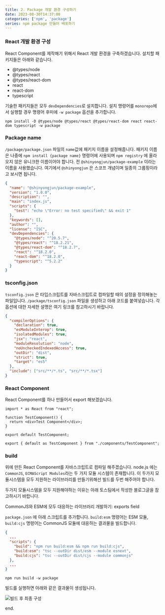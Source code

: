 ```yaml
---
title: 2. Package 개발 환경 구성하기
date: 2023-08-30T14:37:00
categories: ['npm', 'package']
series: npm package 만들어 배포하기
---
```


### React 개발 환경 구성

React Component를 제작해기 위해서 React 개발 환경을 구축하겠습니다.
설치할 패키지들은 아래와 같습니다.

- @types/node
- @types/react
- @types/react-dom
- react
- react-dom
- typescript

기술한 패키지들은 모두 `devDependencies`로 설치합니다.
설치 명령어를 `monorepo`에서 실행할 경우 명령어 후미에 `-w package` 옵션을 추가합니다.

```
npm install -D @types/node @types/react @types/react-dom react react-dom typescript -w package
```

### Package name

`/package/package.json` 파일의 `name`값에 패키지 이름을 설정해줍니다.
패키지 이름은 나중에 `npm install {package name}` 명령어에 사용되며 `npm registry` 에 올라오지 않은 유니크한 이름이어야 합니다. 전 `@shinyongjun/package-example` 이라는 이름을 사용했습니다. 여기에서 `@shinyongjun` 은 스코프 개념이며 일종의 그룹핑이라고 보시면 됩니다.

```json:/package/package.json
{
  "name": "@shinyongjun/package-example",
  "version": "1.0.0",
  "description": "",
  "main": "index.js",
  "scripts": {
    "test": "echo \"Error: no test specified\" && exit 1"
  },
  "keywords": [],
  "author": "",
  "license": "ISC",
  "devDependencies": {
    "@types/node": "^20.5.7",
    "@types/react": "^18.2.21",
    "@types/react-dom": "^18.2.7",
    "react": "^18.2.0",
    "react-dom": "^18.2.0",
    "typescript": "^5.2.2"
  }
}
```

### tsconfig.json

`tsconfig.json` 은 타입스크립트를 자바스크립트로 컴파일할 때의 설정을 정의해놓는 파일입니다.
`/package/tsconfig.json` 파일을 생성하고 아래 코드를 붙여넣습니다. 각 옵션에 대한 자세한 설명은 <PostOutlink href="https://json.schemastore.org/tsconfig">여기</PostOutlink> 링크를 참고하시기 바랍니다.

```json:/package/tsconfig.json
{
  "compilerOptions": {
    "declaration": true,
    "esModuleInterop": true,
    "isolatedModules": true,
    "jsx": "react",
    "moduleResolution": "node",
    "noUncheckedIndexedAccess": true,
    "outDir": "dist",
    "strict": true,
    "target": "es5"
  },
  "include": ["src/**/*.ts", "src/**/*.tsx"]
}
```

### React Component

React Component를 하나 만들어서 export 해보겠습니다.

```tsx:/package/src/component/TestComponent.tsx
import * as React from "react";

function TestComponent() {
  return <div>Test Component</div>;
}

export default TestComponent;
```

```tsx:/package/src/index.tsx
export { default as TestComponent } from "./components/TestComponent";
```

### build

위에 만든 React Component를 자바스크립트로 컴파일 해주겠습니다. node.js 에는 `CommonJS`, `ECMAScript Modules`라는 두 가지 모듈 시스템이 존재합니다. 이 두가지 모듈시스템을 모두 지원하는 라이브러리를 만들기위해선 빌드를 두번 해주어야 합니다.

두가지 모듈시스템을 모두 지원해야하는 이유는 아래 토스팀에서 작성한 블로그글을 참고하시기 바랍니다.

<PostOutlink href="https://toss.tech/article/commonjs-esm-exports-field">
  CommonJS와 ESM에 모두 대응하는 라이브러리 개발하기: exports field
</PostOutlink>

`package.json` 에 아래 스크립트를 추가합니다.
`build:esm` 명령어는 ESM 모듈, `build:cjs` 명령어는 CommonJS 모듈에 대응하는 결과물을 빌드합니다.

```json:/package/package.json
{
  ...
  "scripts": {
    "build": "npm run build:esm && npm run build:cjs",
    "build:esm": "tsc --outDir dist/esm --module esnext",
    "build:cjs": "tsc --outDir dist/cjs --module commonjs"
  },
  ...
}
```

```
npm run build -w package
```

빌드를 실행하면 아래와 같은 결과물이 생성됩니다.

![빌드 후 최종 구성](1.webp)

end.
